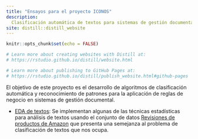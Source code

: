 ```yaml
---
title: "Ensayos para el proyecto ICONOS"
description: 
  Clasificación automática de textos para sistemas de gestión documental
site: distill::distill_website
---
```


```r
knitr::opts_chunk$set(echo = FALSE)

# Learn more about creating websites with Distill at:
# https://rstudio.github.io/distill/website.html

# Learn more about publishing to GitHub Pages at:
# https://rstudio.github.io/distill/publish_website.html#github-pages

```

El objetivo de este proyecto es el desarrollo de algoritmos
de clasificación automática y reconocimiento de patrones
para la aplicación de reglas de negocio en sistemas de
gestión documental.

- [EDA de textos](01_intro.html): Se implementan algunas
de las técnicas estadísticas para análisis de textos usando
el conjunto de datos [Revisiones de productos de Amazon](https://www.kaggle.com/kashnitsky/hierarchical-text-classification)
que presenta una semejanza al problema de clasificación de
textos que nos ocupa.

